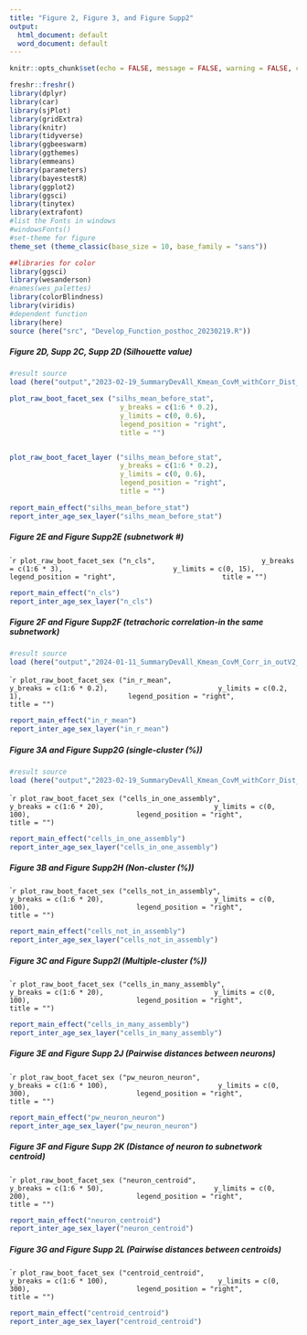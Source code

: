 ---
title: "Figure 2, Figure 3, and Figure Supp2"
output:
  html_document: default
  word_document: default
---

```{r setup, include=FALSE}
knitr::opts_chunk$set(echo = FALSE, message = FALSE, warning = FALSE, comment = NA)

freshr::freshr()
library(dplyr)
library(car)
library(sjPlot)
library(gridExtra)
library(knitr)
library(tidyverse)
library(ggbeeswarm)
library(ggthemes)
library(emmeans)
library(parameters)
library(bayestestR)
library(ggplot2)
library(ggsci)
library(tinytex)
library(extrafont)
#list the Fonts in windows
#windowsFonts()
#set-theme for figure
theme_set (theme_classic(base_size = 10, base_family = "sans"))

##libraries for color
library(ggsci)
library(wesanderson)
#names(wes_palettes)
library(colorBlindness)
library(viridis)
#dependent function
library(here)
source (here("src", "Develop_Function_posthoc_20230219.R"))
```


##### Figure 2D, Supp 2C, Supp 2D (Silhouette value)
```{r}
#result source
load (here("output","2023-02-19_SummaryDevAll_Kmean_CovM_withCorr_Dist_20230113.RData"))
```

```{r, fig.width = 5, fig.asp = 0.5, echo=FALSE}
plot_raw_boot_facet_sex ("silhs_mean_before_stat",
                           y_breaks = c(1:6 * 0.2), 
                           y_limits = c(0, 0.6), 
                           legend_position = "right",
                           title = "") 


plot_raw_boot_facet_layer ("silhs_mean_before_stat",
                           y_breaks = c(1:6 * 0.2), 
                           y_limits = c(0, 0.6), 
                           legend_position = "right",
                           title = "") 
```

```{r}
report_main_effect("silhs_mean_before_stat")
report_inter_age_sex_layer("silhs_mean_before_stat")
```


##### Figure 2E and Figure Supp2E  (subnetwork #)
````{r, fig.width = 5, fig.asp = 0.5,echo=FALSE}
plot_raw_boot_facet_sex ("n_cls",
                         y_breaks = c(1:6 * 3), 
                         y_limits = c(0, 15),
                         legend_position = "right",
                         title = "")
```

```{r}
report_main_effect("n_cls")
report_inter_age_sex_layer("n_cls")
```


##### Figure 2F and Figure Supp2F (tetrachoric correlation-in the same subnetwork)
```{r}
#result source
load (here("output","2024-01-11_SummaryDevAll_Kmean_CovM_Corr_in_outV2_20231204.RData"))
```

````{r, fig.width = 5, fig.asp = 0.5,echo=FALSE}
plot_raw_boot_facet_sex ("in_r_mean",
                         y_breaks = c(1:6 * 0.2), 
                         y_limits = c(0.2, 1),
                         legend_position = "right",
                         title = "")
```

```{r}
report_main_effect("in_r_mean")
report_inter_age_sex_layer("in_r_mean")
```


##### Figure 3A and Figure Supp2G (single-cluster (%)) 
```{r}
#result source
load (here("output","2023-02-19_SummaryDevAll_Kmean_CovM_withCorr_Dist_20230113.RData"))
```

````{r, fig.width = 5, fig.asp = 0.5,echo=FALSE}
plot_raw_boot_facet_sex ("cells_in_one_assembly",
                         y_breaks = c(1:6 * 20), 
                         y_limits = c(0, 100),
                         legend_position = "right",
                         title = "")
```

```{r}
report_main_effect("cells_in_one_assembly")
report_inter_age_sex_layer("cells_in_one_assembly")
```


##### Figure 3B and Figure Supp2H (Non-cluster (%))
````{r, fig.width = 5, fig.asp = 0.5,echo=FALSE}
plot_raw_boot_facet_sex ("cells_not_in_assembly",
                         y_breaks = c(1:6 * 20), 
                         y_limits = c(0, 100),
                         legend_position = "right",
                         title = "")
```

```{r}
report_main_effect("cells_not_in_assembly")
report_inter_age_sex_layer("cells_not_in_assembly")
```


##### Figure 3C and Figure Supp2I (Multiple-cluster (%))
````{r, fig.width = 5, fig.asp = 0.5,echo=FALSE}
plot_raw_boot_facet_sex ("cells_in_many_assembly",
                         y_breaks = c(1:6 * 20), 
                         y_limits = c(0, 100),
                         legend_position = "right",
                         title = "")
```

```{r}
report_main_effect("cells_in_many_assembly")
report_inter_age_sex_layer("cells_in_many_assembly")
```


##### Figure 3E and Figure Supp 2J (Pairwise distances between neurons)
````{r, fig.width = 5, fig.asp = 0.5,echo=FALSE}
plot_raw_boot_facet_sex ("pw_neuron_neuron",
                         y_breaks = c(1:6 * 100), 
                         y_limits = c(0, 300),
                         legend_position = "right",
                         title = "")
```

```{r}
report_main_effect("pw_neuron_neuron")
report_inter_age_sex_layer("pw_neuron_neuron")
```


##### Figure 3F and Figure Supp 2K (Distance of neuron to subnetwork centroid)
````{r, fig.width = 5, fig.asp = 0.5,echo=FALSE}
plot_raw_boot_facet_sex ("neuron_centroid",
                         y_breaks = c(1:6 * 50), 
                         y_limits = c(0, 200),
                         legend_position = "right",
                         title = "")
```

```{r}
report_main_effect("neuron_centroid")
report_inter_age_sex_layer("neuron_centroid")
```


##### Figure 3G and Figure Supp 2L (Pairwise distances between centroids)
````{r, fig.width = 5, fig.asp = 0.5,echo=FALSE}
plot_raw_boot_facet_sex ("centroid_centroid",
                         y_breaks = c(1:6 * 100), 
                         y_limits = c(0, 300),
                         legend_position = "right",
                         title = "")
```

```{r}
report_main_effect("centroid_centroid")
report_inter_age_sex_layer("centroid_centroid")
```
